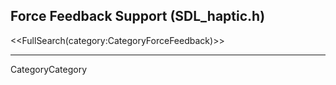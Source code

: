 <!-- #master-page:CategoryTemplate -->
<!-- #master-date:Unknown-Date -->
<!-- format wiki -->
<!-- language en -->

== Force Feedback Support (SDL_haptic.h) ==

<<FullSearch(category:CategoryForceFeedback)>>

----
CategoryCategory
